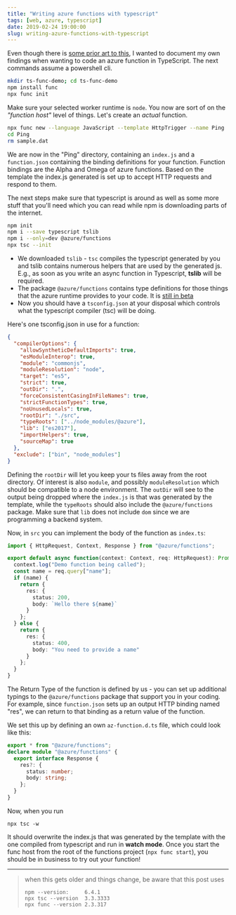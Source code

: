 ```yaml
---
title: "Writing azure functions with typescript"
tags: [web, azure, typescript]
date: 2019-02-24 19:00:00
slug: writing-azure-functions-with-typescript
---
```


Even though there is [some prior art to this][1], I wanted to document my own findings when wanting to code an azure function in TypeScript. The next commands assume a powershell cli.

```bash
mkdir ts-func-demo; cd ts-func-demo
npm install func
npx func init
``` 

Make sure your selected worker runtime is `node`. You now are sort of on the _"function host"_ level of things. Let's create an _actual_ function.

```bash
npx func new --language JavaScript --template HttpTrigger --name Ping
cd Ping
rm sample.dat
```

We are now in the "Ping" directory, containing an `index.js` and a `function.json` containing the binding definitions for your function. Function bindings are the Alpha and Omega of azure functions. Based on the template the index.js generated is set up to accept HTTP requests and respond to them.

The next steps make sure that typescript is around as well as some more stuff that you'll need which you can read while npm is downloading parts of the internet.

```bash
npm init
npm i --save typescript tslib
npm i --only=dev @azure/functions
npx tsc --init
```

* We downloaded `tslib` - `tsc` compiles the typescript generated by you and tslib contains numerous helpers that are used by the generated js. E.g., as soon as you write an async function in Typescript, **tslib** will be required. 
* The package `@azure/functions` contains type definitions for those things that the azure runtime provides to your code. It is [still in beta][2]
* Now you should have a `tsconfig.json` at your disposal which controls what the typescript compiler (tsc) will be doing.

Here's one tsconfig.json in use for a function:

```json
{
  "compilerOptions": {
    "allowSyntheticDefaultImports": true,
    "esModuleInterop": true,
    "module": "commonjs",
    "moduleResolution": "node",
    "target": "es5",
    "strict": true,
    "outDir": ".",
    "forceConsistentCasingInFileNames": true,
    "strictFunctionTypes": true,
    "noUnusedLocals": true,
    "rootDir": "./src",
    "typeRoots": ["../node_modules/@azure"],
    "lib": ["es2017"],
    "importHelpers": true,
    "sourceMap": true
  },
  "exclude": ["bin", "node_modules"]
}
```

Defining the `rootDir` will let you keep your ts files away from the root directory. Of interest is also `module`, and possibly `moduleResolution` which should be compatible to a node environment. The `outDir` will see to the output being dropped where the `index.js` is that was generated by the template, while the `typeRoots` should also include the `@azure/functions` package. Make sure that `lib` does not include `dom` since we are programming a backend system.

Now, in `src` you can implement the body of the function as `index.ts`:

```typescript
import { HttpRequest, Context, Response } from "@azure/functions";

export default async function(context: Context, req: HttpRequest): Promise<Response> {
  context.log("Demo function being called");
  const name = req.query["name"];
  if (name) {
    return {
      res: {
        status: 200,
        body: `Hello there ${name}`
      }
    };
  } else {
    return {
      res: {
        status: 400,
        body: "You need to provide a name"
      }
    };
  }
}
```

The Return Type of the function is defined by us - you can set up additional typings to the `@azure/functions` package that support you in your coding. For example, since `function.json` sets up an output HTTP binding named "res", we can return to that binding as a return value of the function.

We set this up by defining an own `az-function.d.ts` file, which could look like this:

```typescript
export * from "@azure/functions";
declare module "@azure/functions" {
  export interface Response {
    res?: {
      status: number;
      body: string;
    };
  }
}

```
Now, when you run

```
npx tsc -w
```

It should overwrite the index.js that was generated by the template with the one compiled from typescript and run in **watch mode**. Once you start the func host from the root of the functions project (`npx func start`), you should be in business to try out your function!

----

> when this gets older and things change, be aware that this post uses
> ```
> npm --version:     6.4.1
> npx tsc --version  3.3.3333
> npx func --version 2.3.317
> ```

[1]: https://medium.com/@amr.farid140/awesome-typescript-azure-functions-part-1-project-setup-1f5950e7a704
[2]: https://github.com/Azure/Azure-Functions/issues/483